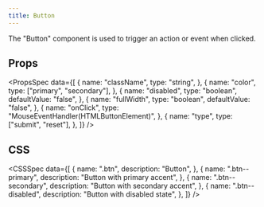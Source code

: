 ```yaml
---
title: Button
---
```


The "Button" component is used to trigger an action or event when clicked.

<Preview name="Button" />

## Props

<PropsSpec
  data={[
    {
      name: "className",
      type: "string",
    },
    {
      name: "color",
      type: ["primary", "secondary"],
    },
    {
      name: "disabled",
      type: "boolean",
      defaultValue: "false",
    },
    {
      name: "fullWidth",
      type: "boolean",
      defaultValue: "false",
    },
    {
      name: "onClick",
      type: "MouseEventHandler(HTMLButtonElement)",
    },
    {
      name: "type",
      type: ["submit", "reset"],
    },
  ]}
/>

## CSS

<CSSSpec
  data={[
    {
      name: ".btn",
      description: "Button",
    },
    {
      name: ".btn--primary",
      description: "Button with primary accent",
    },
    {
      name: ".btn--secondary",
      description: "Button with secondary accent",
    },
    {
      name: ".btn--disabled",
      description: "Button with disabled state",
    },
  ]}
/>
